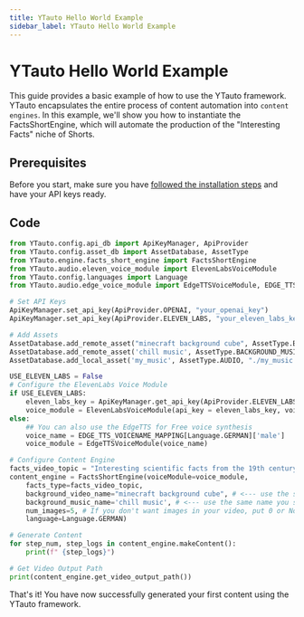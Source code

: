```yaml
---
title: YTauto Hello World Example
sidebar_label: YTauto Hello World Example
---
```

# YTauto Hello World Example

This guide provides a basic example of how to use the YTauto framework. YTauto encapsulates the entire process of content automation into `content engines`. In this example, we'll show you how to instantiate the FactsShortEngine, which will automate the production of the "Interesting Facts" niche of Shorts.

## Prerequisites

Before you start, make sure you have [followed the installation steps](./how-to-install) and have your API keys ready.

## Code

```python
from YTauto.config.api_db import ApiKeyManager, ApiProvider
from YTauto.config.asset_db import AssetDatabase, AssetType
from YTauto.engine.facts_short_engine import FactsShortEngine
from YTauto.audio.eleven_voice_module import ElevenLabsVoiceModule
from YTauto.config.languages import Language
from YTauto.audio.edge_voice_module import EdgeTTSVoiceModule, EDGE_TTS_VOICENAME_MAPPING

# Set API Keys
ApiKeyManager.set_api_key(ApiProvider.OPENAI, "your_openai_key")
ApiKeyManager.set_api_key(ApiProvider.ELEVEN_LABS, "your_eleven_labs_key")

# Add Assets
AssetDatabase.add_remote_asset("minecraft background cube", AssetType.BACKGROUND_VIDEO, "https://www.youtube.com/watch?v=Pt5_GSKIWQM")
AssetDatabase.add_remote_asset('chill music', AssetType.BACKGROUND_MUSIC, "https://www.youtube.com/watch?v=uUu1NcSHg2E")
AssetDatabase.add_local_asset('my_music', AssetType.AUDIO, "./my_music.wav")

USE_ELEVEN_LABS = False
# Configure the ElevenLabs Voice Module
if USE_ELEVEN_LABS:
    eleven_labs_key = ApiKeyManager.get_api_key(ApiProvider.ELEVEN_LABS)
    voice_module = ElevenLabsVoiceModule(api_key = eleven_labs_key, voiceName="Chris")
else:
    ## You can also use the EdgeTTS for Free voice synthesis
    voice_name = EDGE_TTS_VOICENAME_MAPPING[Language.GERMAN]['male']
    voice_module = EdgeTTSVoiceModule(voice_name)

# Configure Content Engine
facts_video_topic = "Interesting scientific facts from the 19th century"
content_engine = FactsShortEngine(voiceModule=voice_module,
    facts_type=facts_video_topic,
    background_video_name="minecraft background cube", # <--- use the same name you saved in  the AssetDatabase
    background_music_name='chill music', # <--- use the same name you saved in  the AssetDatabase
    num_images=5, # If you don't want images in your video, put 0 or None
    language=Language.GERMAN)

# Generate Content
for step_num, step_logs in content_engine.makeContent():
    print(f" {step_logs}")

# Get Video Output Path
print(content_engine.get_video_output_path())
```

That's it! You have now successfully generated your first content using the YTauto framework.

